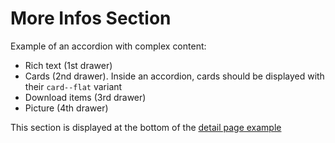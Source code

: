 
<Meta of={MoreInfosAccordionSectionStories} />

# More Infos Section

Example of an accordion with complex content:

* Rich text (1st drawer)
* Cards (2nd drawer). Inside an accordion, cards should be displayed with their `card--flat` variant
* Download items (3rd drawer)
* Picture (4th drawer)

This section is displayed at the bottom of the [detail page example](?path=/docs/pages-detail-page-simple--example)

<Canvas of={MoreInfosAccordionSectionStories.Example} />
